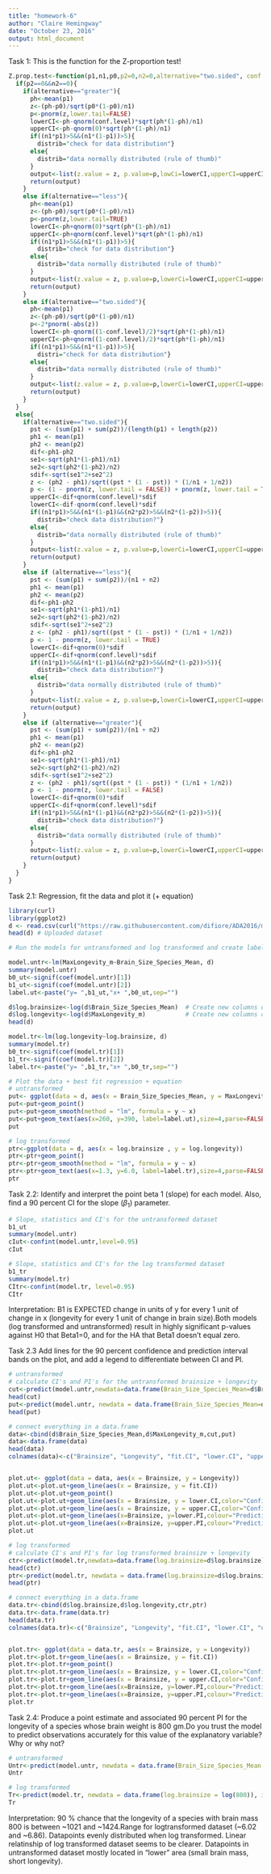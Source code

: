 ```yaml
---
title: "homework-6"
author: "Claire Hemingway"
date: "October 23, 2016"
output: html_document
---
```

Task 1: This is the function for the Z-proportion test!

```r
Z.prop.test<-function(p1,n1,p0,p2=0,n2=0,alternative="two.sided", conf.level=0.95){
  if(p2==0&&n2==0){  
    if(alternative=="greater"){
      ph<-mean(p1)
      z<-(ph-p0)/sqrt(p0*(1-p0)/n1)
      p<-pnorm(z,lower.tail=FALSE)
      lowerCI<-ph-qnorm(conf.level)*sqrt(ph*(1-ph)/n1)
      upperCI<-ph-qnorm(0)*sqrt(ph*(1-ph)/n1)
      if((n1*p1)>5&&(n1*(1-p1))>5){
        distrib="check for data distribution"}
      else{
        distrib="data normally distributed (rule of thumb)"
      }
      output<-list(z.value = z, p.value=p,lowCi=lowerCI,upperCI=upperCI,distribution=distrib)
      return(output)
    }
    else if(alternative=="less"){
      ph<-mean(p1)
      z<-(ph-p0)/sqrt(p0*(1-p0)/n1)
      p<-pnorm(z,lower.tail=TRUE)
      lowerCI<-ph+qnorm(0)*sqrt(ph*(1-ph)/n1)
      upperCI<-ph+qnorm(conf.level)*sqrt(ph*(1-ph)/n1) 
      if((n1*p1)>5&&(n1*(1-p1))>5){
        distrib="check for data distribution"}
      else{
        distrib="data normally distributed (rule of thumb)"
      }
      output<-list(z.value = z, p.value=p,lowerCi=lowerCI,upperCI=upperCI,distribution=distrib)
      return(output)
    }
    else if(alternative=="two.sided"){
      ph<-mean(p1)
      z<-(ph-p0)/sqrt(p0*(1-p0)/n1)
      p<-2*pnorm(-abs(z))
      lowerCI<-ph-qnorm((1-conf.level)/2)*sqrt(ph*(1-ph)/n1)
      upperCI<-ph+qnorm((1-conf.level)/2)*sqrt(ph*(1-ph)/n1)
      if((n1*p1)>5&&(n1*(1-p1))>5){
        distri="check for data distribution"}
      else{
        distrib="data normally distributed (rule of thumb)"
      }
      output<-list(z.value = z, p.value=p,lowerCi=lowerCI,upperCI=upperCI,distribution=distrib)
      return(output)
    }
  }
  else{
    if(alternative=="two.sided"){
      pst <- (sum(p1) + sum(p2))/(length(p1) + length(p2))
      ph1 <- mean(p1)
      ph2 <- mean(p2)
      dif<-ph1-ph2
      se1<-sqrt(ph1*(1-ph1)/n1)
      se2<-sqrt(ph2*(1-ph2)/n2)
      sdif<-sqrt(se1^2+se2^2)
      z <- (ph2 - ph1)/sqrt((pst * (1 - pst)) * (1/n1 + 1/n2))
      p <- (1 - pnorm(z, lower.tail = FALSE)) + pnorm(z, lower.tail = TRUE) 
      upperCI<-dif+qnorm(conf.level)*sdif
      lowerCI<-dif-qnorm(conf.level)*sdif
      if((n1*p1)>5&&(n1*(1-p1)&&(n2*p2)>5&&(n2*(1-p2))>5)){
        distrib="check data distribution?"}
      else{
        distrib="data normally distributed (rule of thumb)"
      }        
      output<-list(z.value = z, p.value=p,lowerCi=lowerCI,upperCI=upperCI,distribution=distrib)
      return(output)
    }
    else if (alternative=="less"){
      pst <- (sum(p1) + sum(p2))/(n1 + n2)
      ph1 <- mean(p1)
      ph2 <- mean(p2)
      dif<-ph1-ph2
      se1<-sqrt(ph1*(1-ph1)/n1)
      se2<-sqrt(ph2*(1-ph2)/n2)
      sdif<-sqrt(se1^2+se2^2)
      z <- (ph2 - ph1)/sqrt((pst * (1 - pst)) * (1/n1 + 1/n2))
      p <- 1 - pnorm(z, lower.tail = TRUE)
      lowerCI<-dif+qnorm(0)*sdif
      upperCI<-dif+qnorm(conf.level)*sdif
      if((n1*p1)>5&&(n1*(1-p1)&&(n2*p2)>5&&(n2*(1-p2))>5)){
        distrib="check data distribution?"}
      else{
        distrib="data normally distributed (rule of thumb)"
      }        
      output<-list(z.value = z, p.value=p,lowerCi=lowerCI,upperCI=upperCI,distribution=distrib)
      return(output)
    } 
    else if (alternative=="greater"){
      pst <- (sum(p1) + sum(p2))/(n1 + n2)
      ph1 <- mean(p1)
      ph2 <- mean(p2)
      dif<-ph1-ph2
      se1<-sqrt(ph1*(1-ph1)/n1)
      se2<-sqrt(ph2*(1-ph2)/n2)
      sdif<-sqrt(se1^2+se2^2)
      z <- (ph2 - ph1)/sqrt((pst * (1 - pst)) * (1/n1 + 1/n2))
      p <- 1 - pnorm(z, lower.tail = FALSE)
      lowerCI<-dif+qnorm(0)*sdif
      upperCI<-dif+qnorm(conf.level)*sdif
      if((n1*p1)>5&&(n1*(1-p1)&&(n2*p2)>5&&(n2*(1-p2))>5)){
        distrib="check data distribution?"}
      else{
        distrib="data normally distributed (rule of thumb)"
      }        
      output<-list(z.value = z, p.value=p,lowerCi=lowerCI,upperCI=upperCI,distribution=distrib)
      return(output)
    } 
  }     
}
```

Task 2.1: Regression, fit the data and plot it (+ equation)

```r
library(curl)
library(ggplot2)
d <- read.csv(curl("https://raw.githubusercontent.com/difiore/ADA2016/master/KamilarAndCooperData.csv"), header = TRUE, sep = ",", stringsAsFactors = FALSE)
head(d) # Uploaded dataset

# Run the models for untransformed and log transformed and create labels for the regression lines.

model.untr<-lm(MaxLongevity_m~Brain_Size_Species_Mean, d)
summary(model.untr)
b0_ut<-signif(coef(model.untr)[1])
b1_ut<-signif(coef(model.untr)[2])
label.ut<-paste("y= ",b1_ut,"x+ ",b0_ut,sep="")

d$log.brainsize<-log(d$Brain_Size_Species_Mean)  # Create new columns of the log transformed values (brainsize)
d$log.longevity<-log(d$MaxLongevity_m)           # Create new columns of the log transformed values (longevity)
head(d)

model.tr<-lm(log.longevity~log.brainsize, d)
summary(model.tr)
b0_tr<-signif(coef(model.tr)[1])
b1_tr<-signif(coef(model.tr)[2])
label.tr<-paste("y= ",b1_tr,"x+ ",b0_tr,sep="")

# Plot the data + best fit regression + equation
# untransformed
put<- ggplot(data = d, aes(x = Brain_Size_Species_Mean, y = MaxLongevity_m))
put<-put+geom_point()
put<-put+geom_smooth(method = "lm", formula = y ~ x)
put<-put+geom_text(aes(x=260, y=390, label=label.ut),size=4,parse=FALSE)
put

# log transformed
ptr<-ggplot(data = d, aes(x = log.brainsize , y = log.longevity))
ptr<-ptr+geom_point()
ptr<-ptr+geom_smooth(method = "lm", formula = y ~ x)
ptr<-ptr+geom_text(aes(x=1.3, y=6.0, label=label.tr),size=4,parse=FALSE)
ptr
```

Task 2.2: Identify and interpret the point beta 1 (slope) for each model. Also, find a 90 percent CI for the slope ($\beta_1$) parameter.
```r
# Slope, statistics and CI's for the untransformed dataset
b1_ut
summary(model.untr)
cIut<-confint(model.untr,level=0.95)
cIut

# Slope, statistics and CI's for the log transformed dataset
b1_tr
summary(model.tr)
CItr<-confint(model.tr, level=0.95)
CItr
```
Interpretation: B1 is EXPECTED change in units of y for every 1 unit of change in x (longevity for every 1 unit of change in brain size).Both models (log transformed and untransformed) result in highly significant p-values against H0 that Beta1=0, and for the HA that Beta1 doesn't equal zero.

Task 2.3 Add lines for the 90 percent confidence and prediction interval bands on the plot, and add a legend to differentiate between CI and PI.
```r
# untransformed
# calculate CI's and PI's for the untransformed brainsize + longevity
cut<-predict(model.untr,newdata=data.frame(Brain_Size_Species_Mean=d$Brain_Size_Species_Mean),interval="confidence", level=0.95)
head(cut)
put<-predict(model.untr, newdata = data.frame(Brain_Size_Species_Mean=d$Brain_Size_Species_Mean), interval = "prediction",level = 0.95)
head(put)

# connect everything in a data.frame
data<-cbind(d$Brain_Size_Species_Mean,d$MaxLongevity_m,cut,put)
data<-data.frame(data)
head(data)
colnames(data)<-c("Brainsize", "Longevity", "fit.CI", "lower.CI", "upper.CI","fit.PI", "lower.PI", "upper.PI")


plot.ut<- ggplot(data = data, aes(x = Brainsize, y = Longevity))
plot.ut<-plot.ut+geom_line(aes(x = Brainsize, y = fit.CI))
plot.ut<-plot.ut+geom_point()
plot.ut<-plot.ut+geom_line(aes(x = Brainsize, y = lower.CI,color="Confidence Interval"))
plot.ut<-plot.ut+geom_line(aes(x = Brainsize, y = upper.CI,color="Confidence Interval"))
plot.ut<-plot.ut+geom_line(aes(x=Brainsize, y=lower.PI,colour="Prediction Interval"))
plot.ut<-plot.ut+geom_line(aes(x=Brainsize, y=upper.PI,colour="Prediction Interval"))
plot.ut

# log transformed
# calculate CI's and PI's for log transformed brainsize + longevity
ctr<-predict(model.tr,newdata=data.frame(log.brainsize=d$log.brainsize),interval="confidence", level=0.95)
head(ctr)
ptr<-predict(model.tr, newdata = data.frame(log.brainsize=d$log.brainsize), interval = "prediction",level = 0.95)
head(ptr)

# connect everything in a data.frame
data.tr<-cbind(d$log.brainsize,d$log.longevity,ctr,ptr)
data.tr<-data.frame(data.tr)
head(data.tr)
colnames(data.tr)<-c("Brainsize", "Longevity", "fit.CI", "lower.CI", "upper.CI","fit.PI", "lower.PI", "upper.PI")


plot.tr<- ggplot(data = data.tr, aes(x = Brainsize, y = Longevity))
plot.tr<-plot.tr+geom_line(aes(x = Brainsize, y = fit.CI))
plot.tr<-plot.tr+geom_point()
plot.tr<-plot.tr+geom_line(aes(x = Brainsize, y = lower.CI,color="Confidence Interval"))
plot.tr<-plot.tr+geom_line(aes(x = Brainsize, y = upper.CI,color="Confidence Interval"))
plot.tr<-plot.tr+geom_line(aes(x=Brainsize, y=lower.PI,colour="Prediction Interval"))
plot.tr<-plot.tr+geom_line(aes(x=Brainsize, y=upper.PI,colour="Prediction Interval"))
plot.tr
```

Task 2.4: Produce a point estimate and associated 90 percent PI for the longevity of a species whose brain weight is 800 gm.Do you trust the model to predict observations accurately for this value of the explanatory variable? Why or why not?
```r
# untransformed
Untr<-predict(model.untr, newdata = data.frame(Brain_Size_Species_Mean = 800), interval = "prediction",level = 0.90)
Untr

# log transformed
Tr<-predict(model.tr, newdata = data.frame(log.brainsize = log(800)), interval = "prediction",level = 0.90)
Tr
```
Interpretation: 90 % chance that the longevity of a species with brain mass 800 is between ~1021 and ~1424.Range for logtransformed dataset (~6.02 and ~6.86).
Datapoints evenly distributed when log transformed. Linear relatinship of log transformed dataset seems to be clearer. Datapoints in untransformed dataset mostly located in "lower" area (small brain mass, short longevity).

